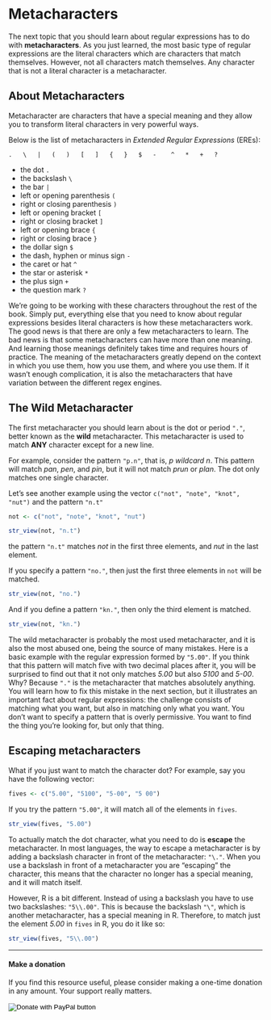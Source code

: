 # Metacharacters {#metacharacters}

The next topic that you should learn about regular expressions has to do with 
__metacharacters__. As you just learned, the most basic type of regular 
expressions are the literal characters which are characters that match 
themselves. However, not all characters match themselves. Any character that 
is not a literal character is a metacharacter. 


## About Metacharacters

Metacharacter are characters that have a special meaning and they allow you to transform literal characters in very powerful ways.

Below is the list of metacharacters in _Extended Regular Expressions_ (EREs):

```
.   \   |   (   )   [   ]   {   }   $   -    ^   *   +   ?
```

- the dot `.`
- the backslash `\`
- the bar `|`
- left or opening parenthesis `(`
- right or closing parenthesis `)`
- left or opening bracket `[`
- right or closing bracket `]`
- left or opening brace `{`
- right or closing brace `}`
- the dollar sign `$`
- the dash, hyphen or minus sign `-`
- the caret or hat `^`
- the star or asterisk `*`
- the plus sign `+`
- the question mark `?`

We're going to be working with these characters throughout the rest of the book. 
Simply put, everything else that you need to know about regular expressions 
besides literal characters is how these metacharacters work. The good news is 
that there are only a few metacharacters to learn. The bad news is 
that some metacharacters can have more than one meaning. And learning those 
meanings definitely takes time and requires hours of practice. The meaning of 
the metacharacters greatly depend on the context in which you use them,
how you use them, and where you use them. If it wasn't enough complication, 
it is also the metacharacters that have variation between the different 
regex engines. 
 


## The Wild Metacharacter

The first metacharacter you should learn about is the dot or period `"."`, 
better known as the __wild__ metacharacter. This metacharacter is used to
match __ANY__ character except for a new line.

For example, consider the pattern `"p.n"`, that is, _p wildcard n_. This
pattern will match _pan_, _pen_, and _pin_, but it will not match _prun_ 
or _plan_. The dot only matches one single character. 

Let's see another example using the vector `c("not", "note", "knot", "nut")` 
and the pattern `"n.t"`

```r
not <- c("not", "note", "knot", "nut")

str_view(not, "n.t")
```

the pattern `"n.t"` matches _not_ in the first three elements, and _nut_
in the last element.

If you specify a pattern `"no."`, then just the first three elements
in `not` will be matched. 

```r
str_view(not, "no.")
```

And if you define a pattern `"kn."`, then only the third element is matched.

```r
str_view(not, "kn.")
```

The wild metacharacter is probably the most used metacharacter, and it is 
also the most abused one, being the source of many mistakes. Here is a basic
example with the regular expression formed by `"5.00"`. If you think that this 
pattern will match five with two decimal places after it, you will be 
surprised to find out that it not only matches _5.00_ but also _5100_ and _5-00_. 
Why? Because `"."` is the metacharacter that matches absolutely anything.
You will learn how to fix this mistake in the next section, but it illustrates 
an important fact about regular expressions: the challenge consists of matching 
what you want, but also in matching only what you want. You don't want to 
specify a pattern that is overly permissive. You want to find the thing you're 
looking for, but only that thing. 



## Escaping metacharacters

What if you just want to match the character dot? For example, say you 
have the following vector:

```r
fives <- c("5.00", "5100", "5-00", "5 00")
```

If you try the pattern `"5.00"`, it will match all of the elements in `fives`.

```r
str_view(fives, "5.00")
```

To actually match the dot character, what you need to do is __escape__ the
metacharacter. In most languages, the way to escape a metacharacter is by 
adding a backslash character in front of the metacharacter: `"\."`. 
When you use a backslash in front of a metacharacter you are "escaping" the
character, this means that the character no longer has a special meaning, 
and it will match itself.

However, R is a bit different. Instead of using a backslash you have to use
two backslashes: `"5\\.00"`. This is because the backslash `"\"`, which is
another metacharacter, has a special meaning in R. Therefore, to match just
the element _5.00_ in `fives` in R, you do it like so:

```r
str_view(fives, "5\\.00")
```


-----

#### Make a donation {-}

If you find this resource useful, please consider making a one-time donation in any amount. Your support really matters.

<form action="https://www.paypal.com/cgi-bin/webscr" method="post" target="_top">
<input type="hidden" name="cmd" value="_donations" />
<input type="hidden" name="business" value="ZF6U7K5MW25W2" />
<input type="hidden" name="currency_code" value="USD" />
<input type="image" src="https://www.paypalobjects.com/en_US/i/btn/btn_donateCC_LG.gif" border="0" name="submit" title="PayPal - The safer, easier way to pay online!" alt="Donate with PayPal button" />
<img alt="" border="0" src="https://www.paypal.com/en_US/i/scr/pixel.gif" width="1" height="1" />
</form>
